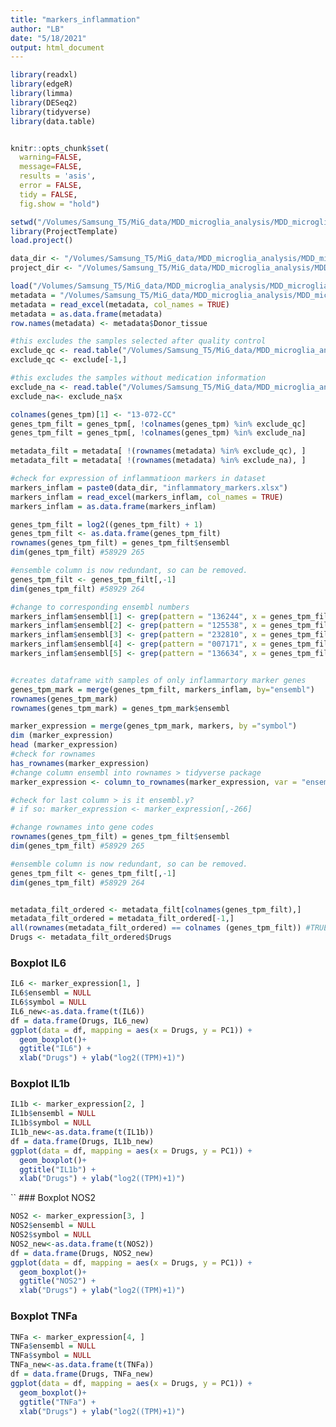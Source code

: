 ```yaml
---
title: "markers_inflammation"
author: "LB"
date: "5/18/2021"
output: html_document
---
```


```r
library(readxl)
library(edgeR)
library(limma)
library(DESeq2)
library(tidyverse)
library(data.table)


knitr::opts_chunk$set( 
  warning=FALSE,
  message=FALSE,
  results = 'asis',
  error = FALSE,
  tidy = FALSE,
  fig.show = "hold")
```

```r
setwd("/Volumes/Samsung_T5/MiG_data/MDD_microglia_analysis/MDD_microglia_analysis/AD_analyses")
library(ProjectTemplate)
load.project()
```

```r
data_dir <- "/Volumes/Samsung_T5/MiG_data/MDD_microglia_analysis/MDD_microglia_analysis/AD_analyses/data/"
project_dir <- "/Volumes/Samsung_T5/MiG_data/MDD_microglia_analysis/MDD_microglia_analysis/AD_analyses/"
```

```r
load("/Volumes/Samsung_T5/MiG_data/MDD_microglia_analysis/MDD_microglia_analysis/AD_analyses/data/gene_matrix.RData")
metadata = "/Volumes/Samsung_T5/MiG_data/MDD_microglia_analysis/MDD_microglia_analysis/AD_analyses/data/metadata_gen_stats_alt.xslx"
metadata = read_excel(metadata, col_names = TRUE) 
metadata = as.data.frame(metadata)
row.names(metadata) <- metadata$Donor_tissue

#this excludes the samples selected after quality control 
exclude_qc <- read.table("/Volumes/Samsung_T5/MiG_data/MDD_microglia_analysis/MDD_microglia_analysis/AD_analyses/data/samples2remove_28s.txt")
exclude_qc <- exclude[-1,]

#this excludes the samples without medication information
exclude_na <- read.table("/Volumes/Samsung_T5/MiG_data/MDD_microglia_analysis/MDD_microglia_analysis/AD_analyses/data/samples2remove_drugNA.txt")
exclude_na<- exclude_na$x

colnames(genes_tpm)[1] <- "13-072-CC" 
genes_tpm_filt = genes_tpm[, !colnames(genes_tpm) %in% exclude_qc] 
genes_tpm_filt = genes_tpm[, !colnames(genes_tpm) %in% exclude_na]

metadata_filt = metadata[ !(rownames(metadata) %in% exclude_qc), ]
metadata_filt = metadata[ !(rownames(metadata) %in% exclude_na), ]

#check for expression of inflammatioon markers in dataset
markers_inflam = paste0(data_dir, "inflammatory_markers.xlsx")
markers_inflam = read_excel(markers_inflam, col_names = TRUE) 
markers_inflam = as.data.frame(markers_inflam)

genes_tpm_filt = log2((genes_tpm_filt) + 1)
genes_tpm_filt <- as.data.frame(genes_tpm_filt)
rownames(genes_tpm_filt) = genes_tpm_filt$ensembl 
dim(genes_tpm_filt) #58929 265

#ensemble column is now redundant, so can be removed. 
genes_tpm_filt <- genes_tpm_filt[,-1]
dim(genes_tpm_filt) #58929 264 
``` 

```r
#change to corresponding ensembl numbers
markers_inflam$ensembl[1] <- grep(pattern = "136244", x = genes_tpm_filt$ensembl, value = T)
markers_inflam$ensembl[2] <- grep(pattern = "125538", x = genes_tpm_filt$ensembl, value = T)
markers_inflam$ensembl[3] <- grep(pattern = "232810", x = genes_tpm_filt$ensembl, value = T)
markers_inflam$ensembl[4] <- grep(pattern = "007171", x = genes_tpm_filt$ensembl, value = T)
markers_inflam$ensembl[5] <- grep(pattern = "136634", x = genes_tpm_filt$ensembl, value = T)


#creates dataframe with samples of only inflammartory marker genes 
genes_tpm_mark = merge(genes_tpm_filt, markers_inflam, by="ensembl")
rownames(genes_tpm_mark)
rownames(genes_tpm_mark) = genes_tpm_mark$ensembl
```

```r
marker_expression = merge(genes_tpm_mark, markers, by ="symbol")
dim (marker_expression)
head (marker_expression)
#check for rownames
has_rownames(marker_expression)
#change column ensembl into rownames > tidyverse package 
marker_expression <- column_to_rownames(marker_expression, var = "ensembl.x")

#check for last column > is it ensembl.y? 
# if so: marker_expression <- marker_expression[,-266]

#change rownames into gene codes 
rownames(genes_tpm_filt) = genes_tpm_filt$ensembl 
dim(genes_tpm_filt) #58929 265

#ensemble column is now redundant, so can be removed. 
genes_tpm_filt <- genes_tpm_filt[,-1]
dim(genes_tpm_filt) #58929 264 


metadata_filt_ordered <- metadata_filt[colnames(genes_tpm_filt),]
metadata_filt_ordered = metadata_filt_ordered[-1,]
all(rownames(metadata_filt_ordered) == colnames (genes_tpm_filt)) #TRUE
Drugs <- metadata_filt_ordered$Drugs

```

### Boxplot IL6
```r
IL6 <- marker_expression[1, ] 
IL6$ensembl = NULL
IL6$symbol = NULL
IL6_new<-as.data.frame(t(IL6))
df = data.frame(Drugs, IL6_new)
ggplot(data = df, mapping = aes(x = Drugs, y = PC1)) +
  geom_boxplot()+ 
  ggtitle("IL6") +
  xlab("Drugs") + ylab("log2((TPM)+1)")

```
### Boxplot IL1b
```r
IL1b <- marker_expression[2, ] 
IL1b$ensembl = NULL
IL1b$symbol = NULL
IL1b_new<-as.data.frame(t(IL1b))
df = data.frame(Drugs, IL1b_new)
ggplot(data = df, mapping = aes(x = Drugs, y = PC1)) +
  geom_boxplot()+ 
  ggtitle("IL1b") +
  xlab("Drugs") + ylab("log2((TPM)+1)")

```

``
### Boxplot NOS2
```r
NOS2 <- marker_expression[3, ] 
NOS2$ensembl = NULL
NOS2$symbol = NULL
NOS2_new<-as.data.frame(t(NOS2))
df = data.frame(Drugs, NOS2_new)
ggplot(data = df, mapping = aes(x = Drugs, y = PC1)) +
  geom_boxplot()+ 
  ggtitle("NOS2") +
  xlab("Drugs") + ylab("log2((TPM)+1)")

```

### Boxplot TNFa
```r
TNFa <- marker_expression[4, ] 
TNFa$ensembl = NULL
TNFa$symbol = NULL
TNFa_new<-as.data.frame(t(TNFa))
df = data.frame(Drugs, TNFa_new)
ggplot(data = df, mapping = aes(x = Drugs, y = PC1)) +
  geom_boxplot()+ 
  ggtitle("TNFa") +
  xlab("Drugs") + ylab("log2((TPM)+1)")

```
